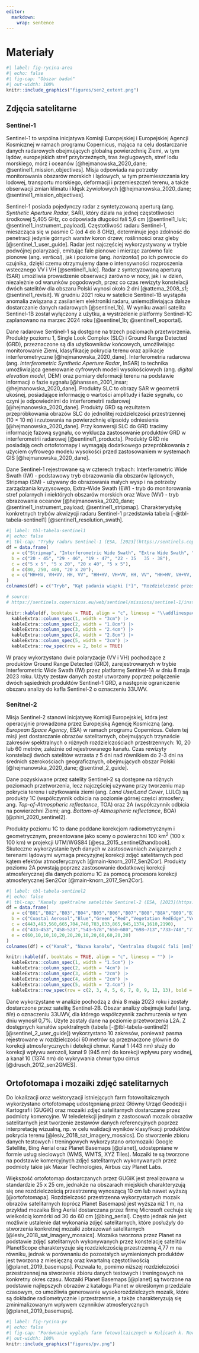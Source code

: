 ```yaml
---
editor: 
  markdown: 
    wrap: sentence
---
```


# Materiały {#sec-materialy}

```r
#| label: fig-rycina-area
#| echo: false
#| fig-cap: "Obszar badań"
#| out-width: 100% 
knitr::include_graphics("figures/sen2_extent.png")
```

## Zdjęcia satelitarne {#sec-satellite-imagery}

### Sentinel-1 {#sec-sentinel1}

Sentinel-1 to wspólna inicjatywa Komisji Europejskiej i Europejskiej Agencji Kosmicznej w ramach programu Copernicus, mająca na celu dostarczanie danych radarowych obejmujących globalną powierzchnię Ziemi, w tym lądów, europejskich stref przybrzeżnych, tras żeglugowych, stref lodu morskiego, mórz i oceanów [@hejmanowska_2020_dane; @sentinel1_mission_objectives].
Misja odpowiada na potrzeby monitorowania obszarów morskich i lądowych, w tym przemieszczania kry lodowej, transportu morskiego, deformacji i przemieszczeń terenu, a także obserwacji zmian klimatu i klęsk żywiołowych [@hejmanowska_2020_dane; @sentinel1_mission_objectives].

Sentinel-1 posiada pojedynczy radar z syntetyzowaną aperturą (ang. *Synthetic Aperture Radar*, SAR), który działa na jednej częstotliwości środkowej 5,405 GHz, co odpowiada długości fali 5,6 cm [@sentinel1_lulc; @sentinel1_instrument_payload].
Częstotliwość radaru Sentinel-1, mieszcząca się w pasmie C (od 4 do 8 GHz), determinuje jego zdolność do penetracji jedynie górnych warstw koron drzew, roślinności oraz gleby [@sentinel_1_user_guide].
Radar jest najczęściej wykorzystywany w trybie podwójnej polaryzacji, emitując fale pionowe i mierząc zarówno fale pionowe (ang. *vertical*), jak i poziome (ang. *horizontal*) po ich powrocie do czujnika, dzięki czemu otrzymujemy dane o intensywności rozproszenia wstecznego VV i VH [@sentinel1_lulc].
Radar z syntetyzowaną aperturą (SAR) umożliwia prowadzenie obserwacji zarówno w nocy, jak i w dzień, niezależnie od warunków pogodowych, przez co czas rewizyty konstelacji dwóch satelitów dla obszaru Polski wynosi około 2 dni [@attema_2008_s1; @sentinel1_revisit].
W grudniu 2021 roku w satelicie Sentinel-1B wystąpiła anomalia związana z zasilaniem elektroniki radaru, uniemożliwiająca dalsze dostarczanie danych radarowych [@sentinel_1b].
W wyniku awarii satelita Sentinel-1B został wyłączony z użytku, a wystrzelenie platformy Sentinel-1C zaplanowano na marzec 2024 roku [@sentinel_1b; @sentinel1_eoportal].

Dane radarowe Sentinel-1 są dostępne na trzech poziomach przetworzenia.
Produkty poziomu 1, Single Look Complex (SLC) i Ground Range Detected (GRD), przeznaczone są dla użytkowników końcowych, umożliwiając monitorowanie Ziemi, klasyfikację pokrycia terenu oraz aplikacje interferometryczne  [@hejmanowska_2020_dane].
Interferometria radarowa (ang. *Interferometric Synthetic Aperture Radar*, InSAR) to technika umożliwiająca generowanie cyfrowych modeli wysokościowych (ang. *digital elevation model*, DEM) oraz pomiary deformacji terenu na podstawie informacji o fazie sygnału [@hanssen_2001_insar; @hejmanowska_2020_dane].
Produkty SLC to obrazy SAR w geometrii ukośnej, posiadające informację o wartości amplitudy i fazie sygnału, co czyni je odpowiednimi do interferometrii radarowej [@hejmanowska_2020_dane].
Produkty GRD są rezultatem przepróbkowania obrazów SLC do jednolitej rozdzielczości przestrzennej (10 × 10 m) i rzutowania na powierzchnię elipsoidy odniesienia [@hejmanowska_2020_dane].
Przy konwersji SLC do GRD tracimy informację fazową sygnału, co wyklucza zastosowanie produktów GRD w interferometrii radarowej [@sentinel1_products].
Produkty GRD nie posiadają cech ortofotomapy i wymagają dodatkowego przepróbkowania z użyciem cyfrowego modelu wysokości przed zastosowaniem w systemach GIS [@hejmanowska_2020_dane].

Dane Sentinel-1 rejestrowane są w czterech trybach: Interferometric Wide Swath (IW) - podstawowy tryb obrazowania dla obszarów lądowych, Stripmap (SM) - używany do obrazowania małych wysp i na potrzeby zarządzania kryzysowego, Extra-Wide Swath (EW) - tryb do monitorowania stref polarnych i niektórych obszarów morskich oraz Wave (WV) - tryb obrazowania oceanów [@hejmanowska_2020_dane; @sentinel1_instrument_payload; @sentinel1_stripmap].
Charakterystykę konkretnych trybów akwizycji radaru Sentinel-1 przedstawia tabela [-@tbl-tabela-sentinel1] [@sentinel1_resolution_swath].

```r
#| label: tbl-tabela-sentinel1
#| echo: false
#| tbl-cap: "Tryby radaru Sentinel-1 (ESA, [2023](https://sentinels.copernicus.eu/web/sentinel/missions/sentinel-1/instrument-payload/resolution-swath))"
df = data.frame(
  a = c("Stripmap", "Interferometric Wide Swath", "Extra Wide Swath", "Wave"),
  b = c("20 - 45", "29 - 46", "19 - 47", "22 - 35   35 - 38"),
  c = c("5 x 5", "5 x 20", "20 x 40", "5 x 5"),
  d = c(80, 250, 400, "20 x 20"),
  e = c("HH+HV, VH+VV, HH, VV", "HH+HV, VH+VV, HH, VV", "HH+HV, VH+VV, HH, VV", "HH, VV")
)
colnames(df) = c("Tryb", "Kąt padania wiązki [°]", "Rozdzielczość przestrzenna [m]", "Szerokość rejestrowanego pasa [km]", "Polaryzacje (H=pozioma, V=pionowa)")

# source:
# https://sentinels.copernicus.eu/web/sentinel/missions/sentinel-1/instrument-payload/resolution-swath

knitr::kable(df, booktabs = TRUE, align = "c", linesep = "\\addlinespace") |> 
  kableExtra::column_spec(1, width = "3cm") |>  
  kableExtra::column_spec(2, width = "1.8cm") |>
  kableExtra::column_spec(3, width = "2.4cm") |> 
  kableExtra::column_spec(4, width = "2.8cm") |> 
  kableExtra::column_spec(5, width = "2cm") |>
  kableExtra::row_spec(row = 2, bold = TRUE)
```

W pracy wykorzystano dwie polaryzacje (VV i VH) pochodzące z produktów Ground Range Detected (GRD), zarejestrowanych w trybie Interferometric Wide Swath (IW) przez platformę Sentinel-1A w dniu 8 maja 2023 roku.
Użyty zestaw danych został utworzony poprzez połączenie dwóch sąsiednich produktów Sentinel-1 GRD, a następnie ograniczenie obszaru analizy do kafla Sentinel-2 o oznaczeniu 33UWV.

### Senitnel-2 {#sec-sentinel2}

Misja Sentinel-2 stanowi inicjatywę Komisji Europejskiej, która jest operacyjnie prowadzona przez Europejską Agencję Kosmiczną (ang. *European Space Agency*, ESA) w ramach programu Copernicus.
Celem tej misji jest dostarczanie obrazów satelitarnych, obejmujących trzynaście zakresów spektralnych o różnych rozdzielczościach przestrzennych: 10, 20 lub 60 metrów, zależnie od rejestrowanego kanału.
Czas rewizyty konstelacji dwóch satelitów wzrasta z 5 dni nad równikiem do 2-3 dni na średnich szerokościach geograficznych, obejmujących obszar Polski [@hejmanowska_2020_dane; @sentinel_2_guide].

Dane pozyskiwane przez satelity Sentinel-2 są dostępne na różnych poziomach przetworzenia, lecz najczęściej używane przy tworzeniu map pokrycia terenu i użytkowania ziemi (ang. *Land Use/Land Cover*, LULC) są produkty 1C (współczynnik odbicia na poziomie górnej części atmosfery; ang. *Top-of-Atmospheric reflectance*, TOA) oraz 2A (współczynnik odbicia na powierzchni Ziemi; ang. *Bottom-of-Atmospheric reflectance*, BOA) [@phiri_2020_sentinel2].

Produkty poziomu 1C to dane poddane korekcjom radiometrycznym i geometrycznym, prezentowane jako sceny o powierzchni 100 km^2^ (100 x 100 km) w projekcji UTM/WGS84 [@esa_2015_sentinel2handbook].
Skuteczne wykorzystanie tych danych w zastosowaniach związanych z terenami lądowymi wymaga precyzyjnej korekcji zdjęć satelitarnych pod kątem efektów atmosferycznych [@main-knorn_2017_Sen2Cor].
Produkty poziomu 2A powstają poprzez zastosowanie dodatkowej korekcji atmosferycznej dla danych poziomu 1C za pomocą procesora korekcji atmosferycznej Sen2Cor [@main-knorn_2017_Sen2Cor].

```r
#| label: tbl-tabela-sentinel2
#| echo: false
#| tbl-cap: "Kanały spektralne satelitów Sentinel-2 (ESA, [2023](https://sentinels.copernicus.eu/web/sentinel/user-guides/sentinel-2-msi/resolutions/spectral))"
df = data.frame(
  a = c("B01","B02","B03","B04","B05","B06","B07","B08","B8A","B09","B10","B11","B12"),
  b = c("Coastal Aerosol","Blue","Green","Red","Vegetation RedEdge","Vegetation RedEdge","Vegetation RedEdge","NIR","NIR","Water Vapour","Cirrus","SWIR","SWIR"),
  c = c(443,493,560,665,704,740,783,833,865,945,1374,1610,2190),
  d = c("433–453","458–523","543–578","650–680","698–713","733–748","773–793","785–900","855–875","935–955","1360–1390","1565–1655","2100–2280"),
  e = c(60,10,10,10,20,20,20,10,20,60,60,20,20)
)
colnames(df) = c("Kanał", "Nazwa kanału", "Centralna długość fali [nm]", "Zakres spektralny [nm]", "Rozdzielczość przestrzenna [m]")

knitr::kable(df, booktabs = TRUE, align = "c", linesep = "") |> 
  kableExtra::column_spec(1, width = "1.5cm") |>  
  kableExtra::column_spec(2, width = "4cm") |>
  kableExtra::column_spec(3, width = "2cm") |> 
  kableExtra::column_spec(4, width = "2cm") |> 
  kableExtra::column_spec(5, width = "2.4cm") |>
  kableExtra::row_spec(row = c(2, 3, 4, 5, 6, 7, 8, 9, 12, 13), bold = TRUE)
```

Dane wykorzystane w analizie pochodzą z dnia 8 maja 2023 roku i zostały dostarczone przez satelitę Sentinel-2B.
Obszar analizy obejmuje kafel (ang. *tile*) o oznaczeniu 33UWV, dla którego współczynnik zachmurzenia w tym dniu wynosił 0,7%.
Użyte zostały dane na poziomie przetworzenia L2A.
Z dostępnych kanałów spektralnych (tabela [-@tbl-tabela-sentinel2] [@sentinel_2_user_guide]) wykorzystano 10 zakresów, ponieważ pasma rejestrowane w rozdzielczości 60 metrów są przeznaczone głównie do korekcji atmosferycznych i detekcji chmur.
Kanał 1 (443 nm) służy do korekcji wpływu aerozoli, kanał 9 (945 nm) do korekcji wpływu pary wodnej, a kanał 10 (1374 nm) do wykrywania chmur typu cirrus [@drusch_2012_sen2GMES].

## Ortofotomapa i mozaiki zdjęć satelitarnych {#sec-mosaics}

Do lokalizacji oraz wektoryzacji istniejących farm fotowoltaicznych wykorzystano ortofotomapę udostępnianą przez Główny Urząd Geodezji i Kartografii (GUGiK) oraz mozaiki zdjęć satelitarnych dostarczane przez podmioty komercyjne.
W teledetekcji jednym z zastosowań mozaik obrazów satelitarnych jest tworzenie zestawów danych referencyjnych poprzez interpretację wizualną, np.
w celu walidacji wyników klasyfikacji produktów pokrycia terenu [@lesiv_2018_sat_imagery_mosaics].
Do stworzenie zbioru danych testowych i treningowych wykorzystano ortomozaiki Google Satellite, Bing Aerial oraz Planet Basemaps [@planet], udostępniane w formie usług sieciowych (WMS, WMTS, XYZ Tiles).
Mozaiki te są tworzone na podstawie komercyjnych zdjęć satelitarnych wykonywanych przez podmioty takie jak Maxar Technologies, Airbus czy Planet Labs.

Większość ortofotomap dostarczanych przez GUGiK jest zrealizowana w standardzie 25 x 25 cm, jednakże na obszarach miejskich charakteryzują się one rozdzielczością przestrzenną wynoszącą 10 cm lub nawet wyższą [@ortofotomapa].
Rozdzielczość przestrzenna wykorzystanych mozaik obrazów satelitarnych (oprócz Planet Basemaps) jest wyższa niż 1 m, na przykład mozaika Bing Aerial dostarczana przez firmę Microsoft cechuje się wielkością komórki od 30 do 60 cm [@bing_aerial].
Często jednak nie jest możliwie ustalenie dat wykonania zdjęć satelitarnych, które posłużyły do stworzenia konkretnej mozaiki zobrazowań satelitarnych [@lesiv_2018_sat_imagery_mosaics].
Mozaika tworzona przez Planet na podstawie zdjęć satelitarnych wykonywanych przez konstelację satelitów PlanetScope charakteryzuje się rozdzielczością przestrzenną 4,77 m na równiku, jednak w porównaniu do pozostałych wymienionych produktów jest tworzona z miesięczną oraz kwartalną częstotliwością [@planet_2019_basemaps].
Pozwala to, pomimo niższej rozdzielczości przestrzennej na stworzenie zbioru danych testowych i treningowych na konkretny okres czasu.
Mozaiki Planet Basemaps [@planet] są tworzone na podstawie najlepszych obrazów z katalogu Planet w określonym przedziale czasowym, co umożliwia generowanie wysokorozdzielczych mozaik, które są dokładne radiometrycznie i przestrzennie, a także charakteryzują się zminimalizowanym wpływem czynników atmosferycznych [@planet_2019_basemaps].

```r
#| label: fig-rycina-pv
#| echo: false
#| fig-cap: "Porównanie wyglądu farm fotowoltaicznych w Kulicach k. Nowogardu (1) i Wałczu (2) na ortofotomapie udostępnianej przez GUGiK (a), Google Satellite (b), Bing Aerial (c), Planet Basemaps (d) oraz w kompozycji RGB Sentinel-2 (e)"
#| out-width: 100%
knitr::include_graphics("figures/pv.png")
```
